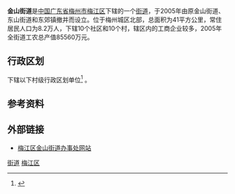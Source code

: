 {{中国乡级行政区|44/14/02/006/000}}
'''金山街道'''是[[中华人民共和国|中国]][[广东省|广东省]][[梅州市|梅州市]][[梅江区|梅江区]]下辖的一个[[街道_(行政区划)|街道]]，于2005年由原金山街道、东山街道和东郊镇撤并而设立。位于梅州城区北部，总面积为41平方公里，常住居民人口为8.2万人，下辖10个社区和10个村，辖区内的工商企业较多，2005年全街道工农总产值85560万元。

== 行政区划 ==
{{PAGENAMEBASE}}下辖以下村级行政区划单位<ref>{{PRC admin/ref sgc|44/14/02/006/000}}</ref>
{{PRC admin/children|44/14/02/006/000}}。

== 参考资料 ==
{{reflist}}

==外部链接==
*[https://web.archive.org/web/20070918200547/http://www.meijiang.gov.cn/sonweb/jsjd/index.asp 梅江区金山街道办事处网站]

{{GD-stub}}
{{PRC admin/navcat|44/14/02/006/000}}

[[Category:梅江区行政区划|街道]]
[[Category:梅州街道_(行政区划)|梅江区]]